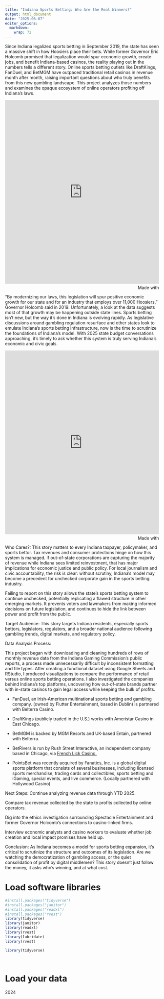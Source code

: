 ```yaml
---
title: "Indiana Sports Betting: Who Are the Real Winners?"
output: html_document
date: "2025-06-07"
editor_options: 
  markdown: 
    wrap: 72
---
```

Since Indiana legalized sports betting in September 2019, the state has seen a massive shift in how Hoosiers place their bets. While former Governor Eric Holcomb promised that legalization would spur economic growth, create jobs, and benefit Indiana-based casinos, the reality playing out in the numbers tells a different story. Online sports betting outlets like DraftKings, FanDuel, and BetMGM have outpaced traditional retail casinos in revenue month after month, raising important questions about who truly benefits from this new gambling landscape. 
This project analyzes those numbers and examines the opaque ecosystem of online operators profiting off Indiana’s laws.

<iframe src='https://flo.uri.sh/visualisation/23600704/embed' title='Interactive or visual content' class='flourish-embed-iframe' frameborder='0' scrolling='no' style='width:100%;height:600px;' sandbox='allow-same-origin allow-forms allow-scripts allow-downloads allow-popups allow-popups-to-escape-sandbox allow-top-navigation-by-user-activation'></iframe><div style='width:100%!;margin-top:4px!important;text-align:right!important;'><a class='flourish-credit' href='https://public.flourish.studio/visualisation/23600704/?utm_source=embed&utm_campaign=visualisation/23600704' target='_top' style='text-decoration:none!important'><img alt='Made with Flourish' src='https://public.flourish.studio/resources/made_with_flourish.svg' style='width:105px!important;height:16px!important;border:none!important;margin:0!important;'> </a></div>

“By modernizing our laws, this legislation will spur positive economic growth for our state and for an industry that employs over 11,000 Hoosiers,” Governor Holcomb said in 2019. Unfortunately, a look at the data suggests most of that growth may be happening outside state lines. 
Sports betting isn’t new, but the way it’s done in Indiana is evolving rapidly. As legislative discussions around gambling regulation resurface and other states look to emulate Indiana’s sports betting infrastructure, now is the time to scrutinize the foundations of Indiana’s model. With 2025 state budget conversations approaching, it’s timely to ask whether this system is truly serving Indiana’s economic and civic goals.

<iframe src='https://flo.uri.sh/visualisation/23636754/embed' title='Interactive or visual content' class='flourish-embed-iframe' frameborder='0' scrolling='no' style='width:100%;height:600px;' sandbox='allow-same-origin allow-forms allow-scripts allow-downloads allow-popups allow-popups-to-escape-sandbox allow-top-navigation-by-user-activation'></iframe><div style='width:100%!;margin-top:4px!important;text-align:right!important;'><a class='flourish-credit' href='https://public.flourish.studio/visualisation/23636754/?utm_source=embed&utm_campaign=visualisation/23636754' target='_top' style='text-decoration:none!important'><img alt='Made with Flourish' src='https://public.flourish.studio/resources/made_with_flourish.svg' style='width:105px!important;height:16px!important;border:none!important;margin:0!important;'> </a></div>

Who Cares?:
This story matters to every Indiana taxpayer, policymaker, and sports bettor. Tax revenues and consumer protections hinge on how this system is managed. If out-of-state corporations are capturing the majority of revenue while Indiana sees limited reinvestment, that has major implications for economic justice and public policy. For local journalism and civic accountability, the risk is clear: without scrutiny, Indiana’s model may become a precedent for unchecked corporate gain in the sports betting industry.

Failing to report on this story allows the state’s sports betting system to continue unchecked, potentially replicating a flawed structure in other emerging markets. It prevents voters and lawmakers from making informed decisions on future legislation, and continues to hide the link between power and profit from the public. 

Target Audience:
This story targets Indiana residents, especially sports bettors, legislators, regulators, and a broader national audience following gambling trends, digital markets, and regulatory policy.

Data Analysis Process:

This project began with downloading and cleaning hundreds of rows of monthly revenue data from the Indiana Gaming Commission’s public reports, a process made unnecessarily difficult by inconsistent formatting and file types. After creating a functional dataset using Google Sheets and RStudio, I produced visualizations to compare the performance of retail versus online sports betting operations. I also investigated the companies behind Indiana’s top platforms, uncovering how out-of-state brands partner with in-state casinos to gain legal access while keeping the bulk of profits.

- FanDuel, an Irish-American multinational sports betting and gambling company. (owned by Flutter Entertainment, based in Dublin) is partnered with Belterra Casino. 
- DraftKings (publicly traded in the U.S.) works with Ameristar Casino in East Chicago. 
- BetMGM is backed by MGM Resorts and UK-based Entain, partnered with Belterra.
-   BetRivers is run by Rush Street Interactive, an independent company based in Chicago, via [French Lick Casino.]{.underline}

-   PointsBet was recently acquired by Fanatics, Inc. is a global digital sports platform that consists of several businesses, including licensed sports merchandise, trading cards and collectibles, sports betting and iGaming, special events, and live commerce. (Locally partnered with Hollywood Casino)



Next Steps:
Continue analyzing revenue data through YTD 2025.


Compare tax revenue collected by the state to profits collected by online operators.


Dig into the ethics investigation surrounding Spectacle Entertainment and former Governor Holcomb’s connections to casino-linked firms.


Interview economic analysts and casino workers to evaluate whether job creation and local impact promises have held up.


Conclusion:
As Indiana becomes a model for sports betting expansion, it’s critical to scrutinize the structure and outcomes of its legislation. Are we watching the democratization of gambling access, or the quiet consolidation of profit by digital middlemen? This story doesn’t just follow the money, it asks who’s winning, and at what cost.


# Load software libraries

```r
#install.packages("tidyverse")
#install.packages("janitor")
#install.packages("readxl")
#install.packages("rvest")
library(tidyverse)
library(janitor)
library(readxl)
library(rvest)
library(lubridate)
library(rvest)


```






















```r

library(tidyverse)




```






# Load your data

2024

```r









```



